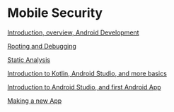 = Mobile Security =

[[MSLecture1|Introduction, overview, Android Development]]

[[MSLecture3|Rooting and Debugging]]

[[MSLecture4|Static Analysis]]

[[MSTopic1Unit1|Introduction to Kotlin, Android Studio, and more basics]]

[[MSTopic1Unit2|Introduction to Android Studio, and first Android App]]

[[MSTopic1Unit3|Making a new App]]


